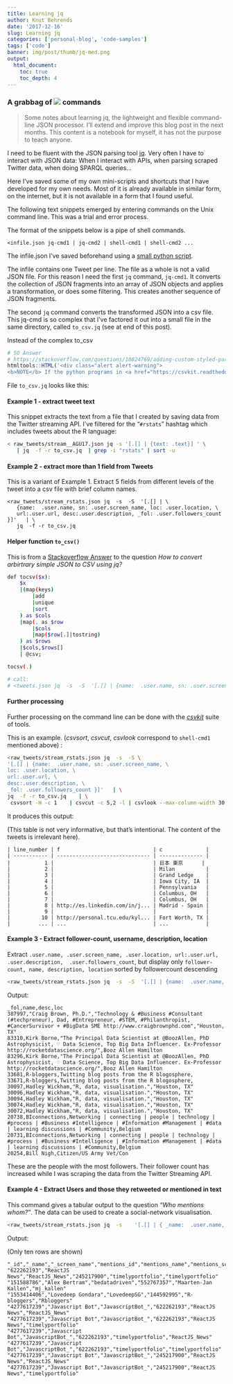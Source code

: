 ```yaml
---
title: Learning jq 
author: Knut Behrends
date: '2017-12-16'
slug: Learning jq
categories: ['personal-blog', 'code-samples']
tags: ['code']
banner: img/post/thumb/jq-med.png
output:
  html_document:
    toc: true
    toc_depth: 4
---
```


### A grabbag of ![](/img/portfolio/jq-med.png) commands 


> Some notes about learning jq, the  lightweight and flexible command-line JSON processor. I'll extend and improve this blog post in the next months. This content is a notebook for myself, it has not the purpose to teach anyone.



I need to be fluent with the JSON parsing tool [jq](https://stedolan.github.io/jq/).
Very often I have to interact with JSON data: When I interact with APIs,
when parsing scraped Twitter data, when doing SPARQL queries... 


Here I've saved some of my own mini-scripts and shortcuts that I have developed for my own needs. Most of it is already available in similar form, on the internet, but it is not available in a form that I found useful.



The following text snippets emerged by entering commands on the Unix command line.
This was a trial and error process.


The format of the snippets below is a pipe of shell commands.

`<infile.json jq-cmd1 | jq-cmd2 | shell-cmd1 | shell-cmd2 ... `

The infile.json I've saved beforehand using a [small python script](https://gist.github.com/knbknb/f5d393802d44a3f978694468dcff70e6).

The infile contains one Tweet per line. The file as a whole is not a valid JSON file. For this reason I need the first `jq` command, `jq-cmd1`. It converts the collection of JSON fragments into an array of JSON objects and applies a transformation, or does some filtering. This creates another sequence of JSON fragments. 

The second `jq` command converts the transformed JSON into a csv file. This jq-cmd is so complex that I've factored it out into a small file in the same directory, called `to_csv.jq` (see at end of this post).  

Instead of the complex to_csv 

```r
# SO Answer 
# https://stackoverflow.com/questions/18024769/adding-custom-styled-paragraphs-in-markdown-cells/36814654#36814654
htmltools::HTML('<div class="alert alert-warning">
<b>NOTE</b> If the python programs in <a href="https://csvkit.readthedocs.io/en/1.0.2/">csvkit</a> are installed, you can also use <pre> < simplefile.json in2csv > csv.out </pre> </div>')
```


File `to_csv.jq` looks like this:


#### Example 1 - extract tweet text

This snippet extracts the text from a file that I created by saving data from the Twitter streaming API. I've filtered for the "`#rstats`" hashtag which includes tweets about the R language:

```bash
< raw_tweets/stream__AGU17.json jq -s '[.[] | {text: .text}] ' \
   | jq  -f -r to_csv.jq  | grep -i "rstats" | sort -u
```


#### Example 2 - extract more than 1 field from Tweets 

This is a variant of Example 1. Extract 5 fields from different levels of the tweet into a csv file with brief column names.


```
<raw_tweets/stream_rstats.json jq  -s  -S  '[.[] | \
   {name:  .user.name, sn: .user.screen_name, loc: .user.location, \
   url:.user.url, desc:.user.description, _fol: .user.followers_count }]'   | \
   jq  -f -r to_csv.jq

```

#### Helper function `to_csv()`

This is from a [Stackoverflow Answer](https://stackoverflow.com/a/44012345/202553) to the question *How to convert arbirtrary simple JSON to CSV using jq?*  

```bash

def tocsv($x):
    $x
    |(map(keys)
        |add
        |unique
        |sort
    ) as $cols
    |map(. as $row
        |$cols
        |map($row[.]|tostring)
    ) as $rows
    |$cols,$rows[]
    | @csv;

tocsv(.)

# call: 
# <tweets.json jq  -s  -S  '[.[] | {name:  .user.name, sn: .user.screen_name, loc: .user.location, url:.user.url, desc:.user.description, _fol: .user.followers_count }]'  | jq  -f -r to_csv.jq

```


#### Further processing

Further processing on the command line can be done with the *[csvkit](http://csvkit.readthedocs.io/en/1.0.2/tricks.html#installation)* suite of tools.

This is an example. (*csvsort*, *csvcut*, *csvlook* correspond to `shell-cmd1` mentioned above) :

```bash
<raw_tweets/stream_rstats.json jq  -s  -S \
'[.[] | {name:  .user.name, sn: .user.screen_name, \
loc: .user.location, \
url:.user.url, \
desc:.user.description, \
_fol: .user.followers_count }]'   | \
jq  -f -r to_csv.jq    | \
 csvsort -H -c 1    | csvcut -c 5,2 -l | csvlook --max-column-width 30 --max-rows 10

```

It produces this output:

(This table is not very informative, but that's intentional. The content of the tweets is irrelevant here).

```
| line_number | f                              | c              |
| ----------- | ------------------------------ | -------------- |
|           1 |                                | 日本 東京      |
|           2 |                                | Milan          |
|           3 |                                | Grand Ledge    |
|           4 |                                | Iowa City, IA  |
|           5 |                                | Pennsylvania   |
|           6 |                                | Columbus, OH   |
|           7 |                                | Columbus, OH   |
|           8 | http://es.linkedin.com/in/j... | Madrid - Spain |
|           9 |                                |                |
|          10 | http://personal.tcu.edu/kyl... | Fort Worth, TX |
|         ... | ...                            | ...            |
```

#### Example 3 - Extract follower-count, username, description, location

Extract `.user.name, .user.screen_name, .user.location, url:.user.url, .user.description,  .user.followers_count`, but display  only `follower-count, name, description, location` sorted by followercount descending

```bash
<raw_tweets/stream_rstats.json jq  -s  -S  '[.[] | {name:  .user.name, sn: .user.screen_name, loc: .user.location, url:.user.url, desc:.user.description, _fol: .user.followers_count }]'   | jq  -f -r to_csv.jq     | csvcut -c 1,4,2,3 | csvsort -c 1 -r  | uniq | more 
```

Output:


```
_fol,name,desc,loc
387997,"Craig Brown, Ph.D.","Technology & #Business #Consultant (#techpreneur), Dad, #Entrepreneur, #STEM, #Philanthropist, #CancerSurvivor + #BigData SME http://www.craigbrownphd.com","Houston, TX"
83310,Kirk Borne,"The Principal Data Scientist at @BoozAllen, PhD Astrophysicist, ♡ Data Science, Top Big Data Influencer. Ex-Professor http://rocketdatascience.org/",Booz Allen Hamilton
83296,Kirk Borne,"The Principal Data Scientist at @BoozAllen, PhD Astrophysicist, ♡ Data Science, Top Big Data Influencer. Ex-Professor http://rocketdatascience.org/",Booz Allen Hamilton
33681,R-bloggers,Twitting blog posts from the R blogosphere,
33671,R-bloggers,Twitting blog posts from the R blogosphere,
30097,Hadley Wickham,"R, data, visualisation.","Houston, TX"
30096,Hadley Wickham,"R, data, visualisation.","Houston, TX"
30094,Hadley Wickham,"R, data, visualisation.","Houston, TX"
30074,Hadley Wickham,"R, data, visualisation.","Houston, TX"
30072,Hadley Wickham,"R, data, visualisation.","Houston, TX"
20738,BIconnections,Networking | connecting | people | technology | #process | #Business #Intelligence | #Information #Management | #data | learning discussions | #Community,Belgium
20731,BIconnections,Networking | connecting | people | technology | #process | #Business #Intelligence | #Information #Management | #data | learning discussions | #Community,Belgium
20254,Bill Nigh,Citizen/US Army Vet/Con
```

These are the people with the most followers. Their follower count has increased while I was  scraping the data from the Twitter Streaming API.

#### Example 4 - Extract Users and those they retweeted or mentioned in text

This command gives a tabular output to the question *"Who mentions whom?"*. The data can be used to create a social-network visualisation.

```bash
<raw_tweets/stream_rstats.json jq  -s    '[.[] | { _name:  .user.name, _screen_name: .user.screen_name, _id:.user.id, mentions_id: .entities.user_mentions[].id, mentions_name: .entities.user_mentions[].name, mentions_screen_name: .entities.user_mentions[].screen_name}]' | jq -f -r to_csv.jq |  grep -P  '^"' | head
```

Output:

(Only ten rows are shown)

```
"_id","_name","_screen_name","mentions_id","mentions_name","mentions_screen_name"
"622262193","ReactJS News","ReactJS_News","245217900","timelyportfolio","timelyportfolio"
"151588786","Alex Bertram","bedatadriven","552767357","Maarten-Jan Kallen","mj_kallen"
"1553414406","Lovedeep Gondara","LovedeepSG","144592995","R-bloggers","Rbloggers"
"4277617239","Javascript Bot","JavascriptBot_","622262193","ReactJS News","ReactJS_News"
"4277617239","Javascript Bot","JavascriptBot_","622262193","ReactJS News","timelyportfolio"
"4277617239","Javascript Bot","JavascriptBot_","622262193","timelyportfolio","ReactJS_News"
"4277617239","Javascript Bot","JavascriptBot_","622262193","timelyportfolio","timelyportfolio"
"4277617239","Javascript Bot","JavascriptBot_","245217900","ReactJS News","ReactJS_News"
"4277617239","Javascript Bot","JavascriptBot_","245217900","ReactJS News","timelyportfolio"

```

